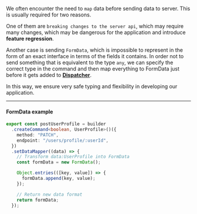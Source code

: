 We often encounter the need to `map` data before sending data to server. This is usually required for two reasons.

One of them are `breaking changes to the server api`, which may require many changes, which may be dangerous for the
application and introduce **feature regression**.

Another case is sending `FormData`, which is impossible to represent in the form of an exact interface in terms of the
fields it contains. In order not to send something that is equivalent to the type `any`, we can specify the correct type
in the command and then map everything to FormData just before it gets added to **[Dispatcher](/docs/Docs/Dispatcher)**.

In this way, we ensure very safe typing and flexibility in developing our application.

---

#### FormData example

```ts
export const postUserProfile = builder
  .createCommand<boolean, UserProfile>()({
    method: "PATCH",
    endpoint: "/users/profile/:userId",
  })
  .setDataMapper((data) => {
    // Transform data:UserProfile into FormData
    const formData = new FormData();

    Object.entries(([key, value]) => {
      formData.append(key, value);
    });

    // Return new data format
    return formData;
  });
```
